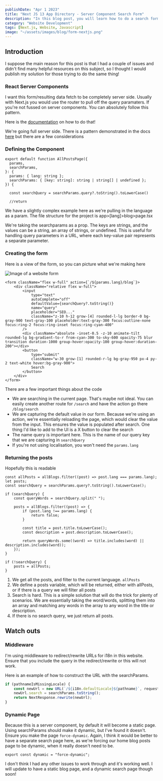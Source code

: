 ```yaml
---
publishDate: "Apr 1 2023"
title: "Next JS 13 App Directory - Server Component Search Form"
description: "In this blog post, you will learn how to do a search form using React Server components, working with Next JS 13 App Dir"
category: "Website Development"
tags: [Next.js, Website, Javascript]
image: "~/assets/images/blog/form-nextjs.png"
---
```



## Introduction

I suppose the main reason for this post is that I had a couple of issues and didn't find many helpful resources on this subject, so I thought I would publish my solution for those trying to do the same thing!

### React Server Components

I want this form/resulting data fetch to be completely server side. Usually with Next.js you would use the router to pull off the query paramaters. If you're not fussed on server components. You can absolutely follow this pattern.

Here is the [documentation](https://beta.nextjs.org/docs/api-reference/use-search-params) on how to do that!

We're going full server side. There is a pattern demonstrated in the docs [here](https://beta.nextjs.org/docs/api-reference/file-conventions/page) but there are a few considerations

### Defining the Component

```tsx
export default function AllPostsPage({
  params,
  searchParams,
}: {
  params: { lang: string };
  searchParams: { [key: string]: string | string[] | undefined };
}) {

  const searchQuery = searchParams.query?.toString().toLowerCase()

  //return
```

We have a slightly complex example here as we're pulling in the language as a param. The file structure for the project is app>[lang]>blog>page.tsx

We're taking the searchparams as a prop. The keys are strings, and the values can be a string, an array of strings, or undefined. This is useful for handling query parameters in a URL, where each key-value pair represents a separate parameter.

### Creating the form

Here is a view of the form, so you can picture what we're making here

<img src={form} alt="Image of a website form" />

```tsx
<form className="flex w-full" action={`/${params.lang}/blog`}>
	<div className="relative flex w-full">
		<input
			type="text"
			autoComplete="off"
			defaultValue={searchQuery?.toString()}
			name="query"
			placeholder="SEO..."
			className="z-10 h-12 grow-[4] rounded-l-lg border-0 bg-gray-900 text-gray-100 placeholder:text-gray-300 focus:outline-none focus:ring-2 focus:ring-inset focus:ring-cyan-400"
		/>
		<div className="absolute -inset-0.5 -z-10 animate-tilt rounded-lg bg-gradient-to-r from-cyan-300 to-sky-600 opacity-75 blur transition duration-1000 group-hover:opacity-100 group-hover:duration-200"></div>
		<button
			type="submit"
			className="w-30 grow-[1] rounded-r-lg bg-gray-950 px-4 py-2 text-white hover:bg-gray-900">
			Search
		</button>
	</div>
</form>
```

There are a few important things about the code

- We are searching in the current page. That's maybe not ideal. You can easily create another route for `/search` and have the action go there `/blog/search`
- We are capturing the default value in our form. Because we're using an action, we're essentially reloading the page, which would clear the value from the input. This ensures the value is populated after search. One thing I'd like to add to the UI is a X button to clear the search
- The name query is important here. This is the name of our query key that we are capturing in `searchQuery`
- If you're not using localisation, you won't need the `params.lang`

### Returning the posts

Hopefully this is readable

```tsx
const allPosts = allBlogs.filter((post) => post.lang === params.lang);
let posts;
const searchQuery = searchParams.query?.toString().toLowerCase();

if (searchQuery) {
	const queryWords = searchQuery.split(" ");

	posts = allBlogs.filter((post) => {
		if (post.lang !== params.lang) {
			return false;
		}

		const title = post.title.toLowerCase();
		const description = post.description.toLowerCase();

		return queryWords.some((word) => title.includes(word) || description.includes(word));
	});
}

if (!searchQuery) {
	posts = allPosts;
}
```

1. We get all the posts, and filter to the current language. `allPosts`
2. We define a posts variable, which will be returned, either with allPosts, or if there is a query we will filter all posts
3. Search is hard. This is a simple solution that will do the trick for plenty of scenarios. We are essentially taking the word/words, splitting them into an array and matching any words in the array to any word in the title or description.
4. If there is no search query, we just return all posts.

## Watch outs

### Middleware

I'm using middleware to redirect/rewrite URLs for i18n in this website. Ensure that you include the query in the redirect/rewrite or this will not work.

Here is an example of how to construct the URL with the searchParams.

```ts
if (pathnameIsMissingLocale) {
	const newUrl = new URL(`/${i18n.defaultLocale}${pathname}`, request.url);
	newUrl.search = searchParams.toString();
	return NextResponse.rewrite(newUrl);
}
```

### Dynamic Page

Because this is a server component, by default it will become a static page. Using searchParams should make it dynamic, but I've found it doesn't. Ensure you make the page `force-dynamic`. Again, I think it would be better to have a separate search page here, as we're forcing our home blog posts page to be dynamic, when it really doesn't need to be.

```tsx
export const dynamic = "force-dynamic";
```

I don't think I had any other issues to work through and it's working well. I will update to have a static blog page, and a dynamic search page though soon!
